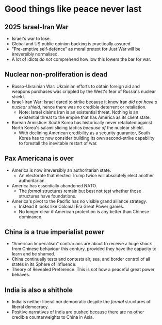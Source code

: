 #   Good things like peace never last

##  2025 Israel-Iran War

-   Israel's war to lose.
-   Global and US public opinion backing is practically assured. 
-   "Pre-emptive self-defence" as moral pretext for Just War will be irreversibly normalised.
-   A lot of idiots _do not_ comprehend how low this lowers the bar for war.

##  Nuclear non-proliferation is dead

-   Russo-Ukrainian War:
    Ukrainian efforts to obtain foreign aid and weapons purchases was crippled by the West's fear of Russia's nuclear shield. 
-   Israel-Iran War:
    Israel dared to strike because it knew Iran _did not have a nuclear shield_,
    hence there was no credible deterrent or retaliation.
    -   Note: 
        Israel claims Iran is an existential threat.
        Nothing is an existential threat to the empire that has America as its client state.
-   Korean Armistice:
    South Korea has historically never retaliated against North Korea's salami slicing tactics _because of_ the nuclear shield.
    -   With declining American credibility as a security guarantor,
        South Korea has to now consider building its own second-strike capability to forestall the inevitable restart of war.

##  Pax Americana is over

-   America is now irreversibly an authoritarian state.
    -   An electorate that elected Trump twice will absolutely elect another authoritarian.
-   America has essentially abandoned NATO.
    -   The _formal_ structures remain but best not test whether those structures have foundations.
-   America's pivot to the Pacific has no visible grand alliance strategy.
    -   Instead it looks like Colonial Era Great Power games.
    -   No longer clear if American protection is any better than Chinese dominance.

##  China is a true imperialist power

-   "American Imperialism" contrarians are about to receive a huge shock from Chinese behaviour this century,
    provided they have the capacity to learn and be shamed.
-   China continually tests and contests air, sea, and border control of all states in its Sphere of Influence.
-   Theory of Revealed Preference:
    This is _not_ how a peaceful great power behaves.

##  India is also a shithole

-   India is neither liberal nor democratic despite the _formal_ structures of liberal democracy.
-   Positive narratives of India are pushed because there are no other credible counterweights to China in Asia.